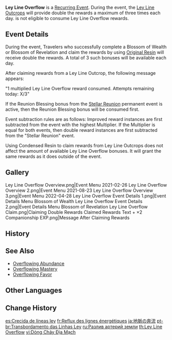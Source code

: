 {{Terminology Infobox
|type  = Recurring Events
}}
'''Ley Line Overflow''' is a [[Recurring Event]]. During the event, the [[Ley Line Outcrops]] will provide double the rewards a maximum of three times each day. {{Item|Condensed Resin}} is not eligible to consume Ley Line Overflow rewards.

==Event Details==
During the event, Travelers who successfully complete a Blossom of Wealth or Blossom of Revelation and claim the rewards by using [[Original Resin]] will receive double the rewards. A total of 3 such bonuses will be available each day.

After claiming rewards from a Ley Line Outcrop, the following message appears:

"1 multiplied Ley Line Overflow reward consumed. Attempts remaining today: X/3"

If the Reunion Blessing bonus from the [[Stellar Reunion]] permanent event is active, then the Reunion Blessing bonus will be consumed first.

Event subtraction rules are as follows: Improved reward instances are first subtracted from the event with the highest Multiplier. If the Multiplier is equal for both events, then double reward instances are first subtracted  from the "Stellar Reunion" event.

Using Condensed Resin to claim rewards from Ley Line Outcrops does not affect the amount of available Ley Line Overflow bonuses. It will grant the same rewards as it does outside of the event.

==Gallery==
<gallery>
Ley Line Overflow Overview.png|Event Menu 2021-02-26
Ley Line Overflow Overview 2.png|Event Menu 2021-08-23
Ley Line Overflow Overview 3.png|Event Menu 2022-04-28
Ley Line Overflow Event Details 1.png|Event Details Menu Blossom of Wealth
Ley Line Overflow Event Details 2.png|Event Details Menu Blossom of Revelation
Ley Line Overflow Claim.png|Claiming Double Rewards
Claimed Rewards Text + ×2 Companionship EXP.png|Message After Claiming Rewards
</gallery>

==History==
{{Event History Table}}

==See Also==
* [[Overflowing Abundance]]
* [[Overflowing Mastery]]
* [[Overflowing Favor]]

==Other Languages==
{{Other Languages
|en      = Ley Line Overflow
|zhs     = 地脉移涌
|zhs_rm  = Dìmài Yíyǒng
|zht     = 地脈移湧
|zht_rm  = Dìmài Yíyǒng
|zh_tl   = Ley Line Overflow
|ja      = 地脈の奔流
|ja_rm   = Chimyaku no Honryuu
|ja_tl   = Torrent of the Ley Lines
|ko      = 지맥의 격류
|ko_rm   = Jimaek-ui Gyeokryu
|ko_tl   = Torrent of Vein
|es      = Crecida de líneas ley
|es_tl   = Ley Line Growth
|fr      = Reflux des lignes énergétiques
|fr_tl   = {{Lex|Ley Line|fr}} Reflux
|ru      = Разлив артерий земли
|ru_tl   = {{Lexicon|Ley Line|ru}} Overflow
|th      = Ley Line Overflow
|vi      = Dòng Chảy {{tt|Địa Mạch|地脉}}
|vi_tl   = Flow of the Ley Lines
|de      = Hervorquellen des Flusses der Elemente
|de_tl   = Welling Up of the Flow of Elements
|id      = Ley Line Overflow
|pt      = Transbordamento das Linhas Ley
|pt_tl   = 
|tr      = Ley Hattı Taşkını
|tr_tl   = Ley Line Overflow
|it      = Linee geomantiche traboccanti
|it_tl   = Overflowing Geomantic Lines
}}

==Change History==
{{Change History|1.3}}

[[es:Crecida de líneas ley]]
[[fr:Reflux des lignes énergétiques]]
[[ja:地脈の奔流]]
[[pt-br:Transbordamento das Linhas Ley]]
[[ru:Разлив артерий земли]]
[[th:Ley Line Overflow]]
[[vi:Dòng Chảy Địa Mạch]]
